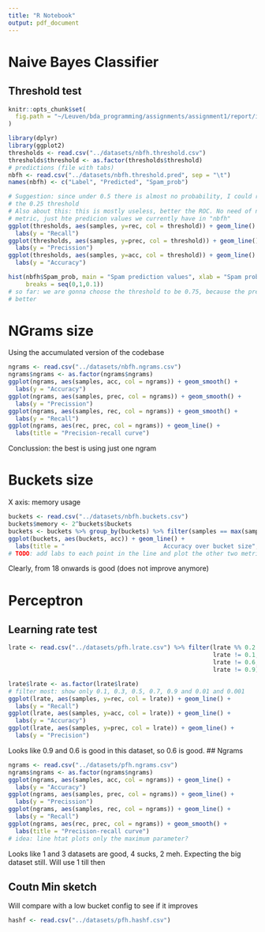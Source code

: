 ```yaml
---
title: "R Notebook"
output: pdf_document
---
```

# Naive Bayes Classifier
## Threshold test

```r
knitr::opts_chunk$set(
  fig.path = "~/Leuven/bda_programming/assignments/assignment1/report/images/"
)
```
```r
library(dplyr)
library(ggplot2)
thresholds <- read.csv("../datasets/nbfh.threshold.csv")
thresholds$threshold <- as.factor(thresholds$threshold)
# predictions (file with tabs)
nbfh <- read.csv("../datasets/nbfh.threshold.pred", sep = "\t")
names(nbfh) <- c("Label", "Predicted", "Spam_prob")

# Suggestion: since under 0.5 there is almost no probability, I could remove
# the 0.25 threshold
# Also about this: this is mostly useless, better the ROC. No need of new 
# metric, just hte predicion values we currently have in "nbfh"
ggplot(thresholds, aes(samples, y=rec, col = threshold)) + geom_line() + 
  labs(y = "Recall")
ggplot(thresholds, aes(samples, y=prec, col = threshold)) + geom_line() + 
  labs(y = "Precission")
ggplot(thresholds, aes(samples, y=acc, col = threshold)) + geom_line() +
  labs(y = "Accuracy")

hist(nbfh$Spam_prob, main = "Spam prediction values", xlab = "Spam probability",
     breaks = seq(0,1,0.1))
# so far: we are gonna choose the threshold to be 0.75, because the precision is
# better

```

# NGrams size
Using the accumulated version of the codebase
```r
ngrams <- read.csv("../datasets/nbfh.ngrams.csv")
ngrams$ngrams <- as.factor(ngrams$ngrams)
ggplot(ngrams, aes(samples, acc, col = ngrams)) + geom_smooth() + 
  labs(y = "Accuracy")
ggplot(ngrams, aes(samples, prec, col = ngrams)) + geom_smooth() + 
  labs(y = "Precission")
ggplot(ngrams, aes(samples, rec, col = ngrams)) + geom_smooth() + 
  labs(y = "Recall")
ggplot(ngrams, aes(rec, prec, col = ngrams)) + geom_line() + 
  labs(title = "Precision-recall curve")
```
Conclussion: the best is using just one ngram

# Buckets size
X axis: memory usage
```r
buckets <- read.csv("../datasets/nbfh.buckets.csv")
buckets$memory <- 2^buckets$buckets
buckets <- buckets %>% group_by(buckets) %>% filter(samples == max(samples))
ggplot(buckets, aes(buckets, acc)) + geom_line() + 
  labs(title = "                            Accuracy over bucket size", y = "Accuracy", x = "Log Buckets")
# TODO: add labs to each point in the line and plot the other two metrics
```
Clearly, from 18 onwards is good (does not improve anymore)

# Perceptron
## Learning rate test
```r
lrate <- read.csv("../datasets/pfh.lrate.csv") %>% filter(lrate %% 0.2 != 0,
                                                          lrate != 0.1, 
                                                          lrate != 0.6,
                                                          lrate != 0.9)

lrate$lrate <- as.factor(lrate$lrate)
# filter most: show only 0.1, 0.3, 0.5, 0.7, 0.9 and 0.01 and 0.001
ggplot(lrate, aes(samples, y=rec, col = lrate)) + geom_line() + 
  labs(y = "Recall")
ggplot(lrate, aes(samples, y=acc, col = lrate)) + geom_line() + 
  labs(y = "Accuracy")
ggplot(lrate, aes(samples, y=prec, col = lrate)) + geom_line() + 
  labs(y = "Precision")

```
Looks like 0.9 and 0.6 is good in this dataset, so 0.6 is good. 
## Ngrams
```r
ngrams <- read.csv("../datasets/pfh.ngrams.csv")
ngrams$ngrams <- as.factor(ngrams$ngrams)
ggplot(ngrams, aes(samples, acc, col = ngrams)) + geom_line() + 
  labs(y = "Accuracy")
ggplot(ngrams, aes(samples, prec, col = ngrams)) + geom_line() + 
  labs(y = "Precission")
ggplot(ngrams, aes(samples, rec, col = ngrams)) + geom_line() + 
  labs(y = "Recall")
ggplot(ngrams, aes(rec, prec, col = ngrams)) + geom_smooth() + 
  labs(title = "Precision-recall curve")
# idea: line htat plots only the maximum parameter?
```
Looks like 1 and 3 datasets are good, 4 sucks, 2 meh. Expecting the big dataset still. Will use 1 till then

## Coutn Min sketch
Will compare with a low bucket config to see if it improves
```r
hashf <- read.csv("../datasets/pfh.hashf.csv")

```


